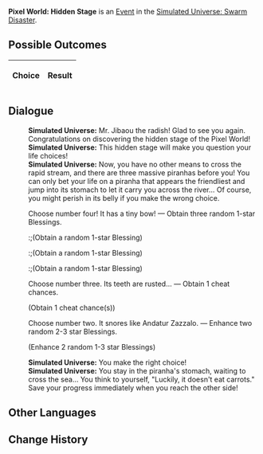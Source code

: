 {{Simulated Universe Event Infobox
|title        = Pixel World: Hidden Stage
|image        = Random Event Pixel.png
|type         =
|appearsIn    = [[Simulated Universe: Swarm Disaster]]
|appearsIn2   = 
|appearsIn3   = 
|requirements =
|prev         = 
|next         = 
|indexRewards =
|characters   =
}}
'''Pixel World: Hidden Stage''' is an [[Simulated Universe/Events|Event]] in the [[Simulated Universe: Swarm Disaster]].

==Possible Outcomes==
{| class="article-table"
!Choice
!Result

|}

<!--
==Gameplay Notes==

-->
==Dialogue==
{{Dialogue Start}}
:'''Simulated Universe:''' Mr. Jibaou the radish! Glad to see you again. Congratulations on discovering the hidden stage of the Pixel World!
:'''Simulated Universe:''' This hidden stage will make you question your life choices!
:'''Simulated Universe:''' Now, you have no other means to cross the rapid stream, and there are three massive piranhas before you! You can only bet your life on a piranha that appears the friendliest and jump into its stomach to let it carry you across the river... Of course, you might perish in its belly if you make the wrong choice.
:{{DIcon|Star}} Choose number four! It has a tiny bow! &mdash; Obtain three random 1-star Blessings.
::;(Obtain a random 1-star Blessing)
::;(Obtain a random 1-star Blessing)
::;(Obtain a random 1-star Blessing)
:{{DIcon|Star}} Choose number three. Its teeth are rusted... &mdash; Obtain 1 cheat chances.
:;(Obtain 1 cheat chance(s))
:{{DIcon|Star}} Choose number two. It snores like Andatur Zazzalo. &mdash; Enhance two random 2-3 star Blessings.
:;(Enhance 2 random 1-3 star Blessings)
:'''Simulated Universe:''' You make the right choice!
:'''Simulated Universe:''' You stay in the piranha's stomach, waiting to cross the sea... You think to yourself, "Luckily, it doesn't eat carrots." Save your progress immediately when you reach the other side!
{{Dialogue End}}

==Other Languages==
{{Other Languages
|zhs   = 像素世界•隐藏关
|zht   = 像素世界•隱藏關
|ja    = ピクセルワールド・隠しステージ
|ko    = 픽셀 월드•히든 스테이지
|es    = Mundo de píxeles: Mecanismo invisible
|fr    = Monde pixélisé : Niveau caché
|ru    = Пиксельный мир: Тайный уровень
|th    = โลกพิกเซล: กลไกซ่อนเร้น
|vi    = Thế Giới Pixel - Ải Ẩn
|de    = Pixelwelt: Versteckte Etappe
|id    = Dunia Piksel: Stage Tersembunyi
|pt    = Mundo Pixelado: Estágio Oculto
}}

==Change History==
{{Change History|1.0}}
